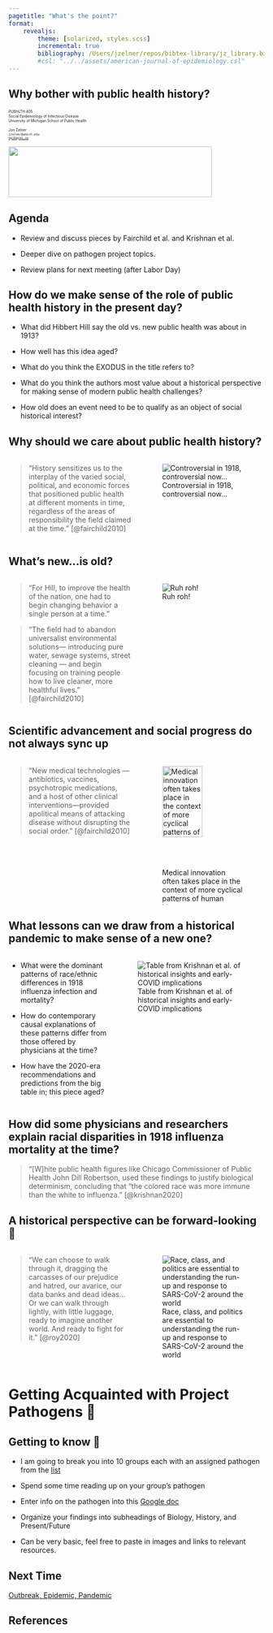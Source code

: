 ```yaml
---
pagetitle: "What's the point?"
format: 
    revealjs:
        theme: [solarized, styles.scss]
        incremental: true
        bibliography: /Users/jzelner/repos/bibtex-library/jz_library.bib
        #csl: "../../assets/american-journal-of-epidemiology.csl"
---
```


## Why bother with public health history?
<div class="paddeddiv">
  <p style="font-size:0.5em; text-align: left;">
      PUBHLTH 405  
      Social Epidemiology of Infectious Disease  
      University of Michigan School of Public Health
      <br><br>
      Jon Zelner  
      `jzelner@umich.edu`  
      [`epibayes.io`](https://epibayes.io) 
    </p>
</div>

![](../images/epid_logo.png){.absolute bottom=0 right=50 width="400" height="100"}


## Agenda

- Review and discuss pieces by Fairchild et al. and Krishnan et al.

- Deeper dive on pathogen project topics.

- Review plans for next meeting (after Labor Day)

## How do we make sense of the role of public health history in the present day?

- What did Hibbert Hill say the old vs. new public health was about in <span class="alert">1913</span>? 

- How well has this idea aged?

- What do you think the <span class="alert">EXODUS</span> in the title refers to?

- What do you think the authors most value about a historical perspective for making sense of <span class="alert">modern public health challenges</span>? 

- How old does an event need to be to qualify as an object of <span class="alert">social historical</span> interest?

## Why should we care about public health history?

:::{.columns}
:::{.column width=50%}
> "History <span class="alert">sensitizes us to the interplay</span> of the varied social, political, and economic forces that positioned public health at different moments in time, regardless of the areas of responsibility the field claimed at the time." [@fairchild2010]
:::
:::{.column width=50%}
![Controversial in 1918, controversial now...](../images/20220831124132.png)  
:::
:::


## What's new...is old?
:::{.columns}
:::{.column width=50%}
> "For Hill, to improve the health  of the nation, one had to begin changing behavior a <span class="alert">single person at a time</span>." 

:::{.fragment fragment-index=1}
> "The field had to abandon <span class="alert">universalist environmental solutions</span>— introducing pure water, sewage systems, street cleaning — and begin focusing on training people how to live cleaner, more healthful lives." [@fairchild2010]
:::
:::
:::{.column width=50%}

:::{.fragment fragment-index=1}
![Ruh roh!](https://media.giphy.com/media/l4pTreSBakbwZTEeA/giphy.gif)
:::
:::
:::

## <span class="alert">Scientific</span> advancement and <span class="alert">social progress</span> do not always sync up 

:::{.columns}
:::{.column width=50%}
> "New medical technologies — antibiotics, vaccines, psychotropic  medications, and a host of other clinical interventions—provided apolitical means of attacking disease without disrupting the social order." [@fairchild2010]
:::
:::{.column width=50%}
![Medical innovation often takes place in the context of more <span class="alert">cyclical</span> patterns of human history](../images/20220831104346.png){width=70%}  
:::
:::

## What lessons can we draw from a <span class="alert">historical pandemic</span> to make sense of a new one?
:::{.columns}
:::{.column width=40%}
- What were the dominant <span class="alert">patterns of race/ethnic differences</span> in 1918 influenza infection and mortality?

- How do contemporary <span class="alert">causal explanations</span> of these patterns differ from those offered by physicians at the time?

- How have the 2020-era recommendations and predictions from the big table in; this piece <span class="alert">aged</span>?

:::

:::{.column width=60%}
![Table from Krishnan et al. of historical insights and early-COVID implications](../images/20220830150449.png)  
:::
:::


## How did some physicians and researchers explain racial disparities in 1918 influenza mortality <span class="alert">at the time</span>?

> "[W]hite public health figures like Chicago Commissioner of Public Health John Dill Robertson, used these findings to justify biological determinism, concluding that “the colored race was more immune than the white to influenza." [@krishnan2020]

## A historical perspective can be forward-looking 🔭 
:::{.columns}
:::{.column width=50%}
> “We can choose to walk through it, dragging the carcasses of our prejudice and hatred, our avarice, our data banks and dead ideas...Or we can walk through lightly, with little luggage, ready to imagine another world. And ready to fight for it.” [@roy2020]
:::
:::{.column width=50%}
![Race, class, and politics are essential to understanding the run-up and response to SARS-CoV-2 around the world](../images/trump_modi_covid.png)
:::
:::

# Getting Acquainted with Project Pathogens 🦠

## Getting to know 🦠

- I am going to break you into 10 groups each with an assigned pathogen from the [list](https://zelnotes.io/teaching/PUBHLTH405/pathogen+project/Pathogen+Project+Topics)

- Spend some time reading up on your group's pathogen 

- Enter info on the pathogen into this [Google doc](https://goo.gl/maps/zthUMkCy2wDYCvAt8)

- Organize your findings into subheadings of Biology, History, and Present/Future
 
- Can be very basic, feel free to paste in images and links to relevant resources.


## Next Time

[Outbreak, Epidemic, Pandemic](https://zelnotes.io/teaching/PUBHLTH405/modules/Laying+the+Foundation/3.+Outbreak%2C+Epidemic%2C+Pandemic)

## References
